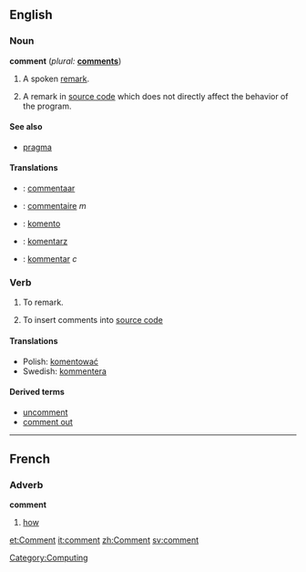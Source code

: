 ==English==

===Noun===
{{wikipedia}}
'''comment'''  (''plural:'' '''[[comments]]''')
# A spoken [[remark]].
#{{complang}} A remark in [[source code]] which does not directly affect the behavior of the program.

====See also====
*[[pragma]]

====Translations====
*{{nl}}: [[commentaar]]
*{{fr}}: [[commentaire]] ''m''
*{{io}}: [[komento]]
*{{pl}}: [[komentarz]]
*{{sv}}: [[kommentar]] ''c''

===Verb===
{{en-infl-reg-consonant|comment||}}
# To remark.
# {{software}} To insert comments into [[source code]]

====Translations====
*Polish: [[komentować]]
*Swedish: [[kommentera]]

====Derived terms====
*[[uncomment]]
*[[comment out]]

----

==French==

===Adverb===
'''comment'''

# [[how]]

[[Category:Computing]]
[[et:Comment]]
[[it:comment]]
[[zh:Comment]]
[[sv:comment]]